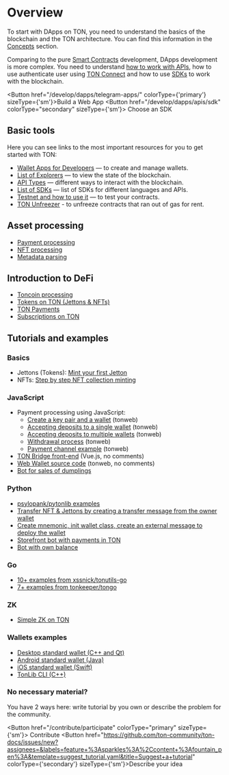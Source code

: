 
# Overview

To start with DApps on TON, you need to understand the basics of the blockchain and the TON architecture. You can find this information in the [Concepts](/learn/introduction) section.

Comparing to the pure [Smart Contracts](/develop/smart-contracts/) development, DApps development is more complex. You need to understand [how to work with APIs](/develop/dapps/apis/), how to use authenticate user using [TON Connect](/develop/dapps/ton-connect/overview) and how to use [SDKs](/develop/dapps/apis/sdk) to work with the blockchain.

<Button href="/develop/dapps/telegram-apps/" colorType={'primary'} sizeType={'sm'}>Build a Web App</Button>
<Button href="/develop/dapps/apis/sdk"
colorType="secondary" sizeType={'sm'}>
Choose an SDK
</Button>

## Basic tools

Here you can see links to the most important resources for you to get started with TON:

- [Wallet Apps for Developers](/participate/wallets/apps) — to create and manage wallets.
- [List of Explorers](/participate/explorers) — to view the state of the blockchain.
- [API Types](/develop/dapps/apis/) — different ways to interact with the blockchain.
- [List of SDKs](/develop/dapps/apis/sdk) — list of SDKs for different languages and APIs.
- [Testnet and how to use it](/develop/smart-contracts/environment/testnet) — to test your contracts.
- [TON Unfreezer](https://unfreezer.ton.org/) - to unfreeze contracts that ran out of gas for rent.

## Asset processing

* [Payment processing](/develop/dapps/asset-processing/)
* [NFT processing](/develop/dapps/asset-processing/nft)
* [Metadata parsing](/develop/dapps/asset-processing/metadata)

## Introduction to DeFi

* [Toncoin processing](/develop/dapps/defi/coins)
* [Tokens on TON (Jettons & NFTs)](/develop/dapps/defi/tokens)
* [TON Payments](/develop/dapps/defi/ton-payments)
* [Subscriptions on TON](/develop/dapps/defi/subscriptions)

## Tutorials and examples

### Basics

* Jettons (Tokens): [Mint your first Jetton](/develop/dapps/tutorials/jetton-minter)
* NFTs: [Step by step NFT collection minting](/develop/dapps/tutorials/collection-minting)


### JavaScript

* Payment processing using JavaScript:
  * [Create a key pair and a wallet](https://github.com/toncenter/examples/blob/main/common.js) (tonweb)
  * [Accepting deposits to a single wallet](https://github.com/toncenter/examples/blob/main/deposits-single-wallet.js) (tonweb)
  * [Accepting deposits to multiple wallets](https://github.com/toncenter/examples/blob/main/deposits.js) (tonweb)
  * [Withdrawal process](https://github.com/toncenter/examples/blob/main/withdrawals.js) (tonweb)
  * [Payment channel example](https://github.com/toncenter/payment-channels-example/blob/main/index.js) (tonweb)
* [TON Bridge front-end](https://github.com/ton-blockchain/bridge) (Vue.js, no comments)
* [Web Wallet source code](https://github.com/toncenter/ton-wallet) (tonweb, no comments)
* [Bot for sales of dumplings](/develop/dapps/tutorials/accept-payments-in-a-telegram-bot-js)


### Python

- [psylopank/pytonlib examples](https://github.com/psylopunk/pytonlib/tree/main/examples)
- [Transfer NFT & Jettons by creating a transfer message from the owner wallet](https://github.com/tonfactory/tonsdk#transfer-nft--jettons-by-creating-a-transfer-message-from-an-owner-wallet)
- [Create mnemonic, init wallet class, create an external message to deploy the wallet](https://github.com/tonfactory/tonsdk#create-mnemonic-init-wallet-class-create-external-message-to-deploy-the-wallet)
- [Storefront bot with payments in TON](/develop/dapps/tutorials/accept-payments-in-a-telegram-bot)
- [Bot with own balance](/develop/dapps/tutorials/accept-payments-in-a-telegram-bot-2)

### Go

- [10+ examples from xssnick/tonutils-go](https://github.com/xssnick/tonutils-go/tree/master/example)
- [7+ examples from tonkeeper/tongo](https://github.com/tonkeeper/tongo/tree/master/example)

### ZK

* [Simple ZK on TON](/develop/dapps/tutorials/simple-zk-on-ton)

### Wallets examples

- [Desktop standard wallet (C++ and Qt)](https://github.com/ton-blockchain/wallet-desktop)
- [Android standard wallet (Java)](https://github.com/ton-blockchain/wallet-android)
- [iOS standard wallet (Swift)](https://github.com/ton-blockchain/wallet-ios)
- [TonLib CLI (C++)](https://github.com/ton-blockchain/ton/blob/master/tonlib/tonlib/tonlib-cli.cpp)

### No necessary material?

You have 2 ways here: write tutorial by you own or describe the problem for the community.

<Button href="/contribute/participate"
        colorType="primary" sizeType={'sm'}>
  Contribute
</Button>
<Button href="https://github.com/ton-community/ton-docs/issues/new?assignees=&labels=feature+%3Asparkles%3A%2Ccontent+%3Afountain_pen%3A&template=suggest_tutorial.yaml&title=Suggest+a+tutorial" colorType={'secondary'} sizeType={'sm'}>Describe your idea</Button>
